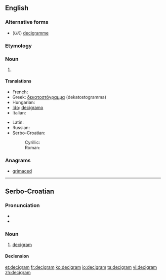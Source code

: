 ==English==

===Alternative forms===
* (''UK'') [[decigramme]]

===Etymology===
{{prefix|deci|gram}}

===Noun===
{{en-noun}}

# {{SI-unit|deci|gram|mass}}

====Translations====
{{trans-top|metric measurement}}
* French: {{t+|fr|décigramme}}
* Greek: [[δεκατοστόγραμμα]] (dekatostogramma)
* Hungarian: {{t-|hu|decigramm}}
* [[Ido]]: [[decigramo]]
* Italian: {{t-|it|decigrammo|m}}
{{trans-mid}}
* Latin: {{t-|la|decigramma}}
* Russian: {{t+|ru|дециграмм|m|tr=detsigrámm}}
* Serbo-Croatian:
*: Cyrillic: {{t-|sh|дециграм|m|alt=дѐциграм|sc=Cyrl}}
*: Roman: {{t-|sh|decigram|m|alt=dècigram}}
{{trans-bottom}}

===Anagrams===
* [[grimaced#English|grimaced]]



----

==Serbo-Croatian==

===Pronunciation===
* {{IPA|/dětsiɡram/|lang=sh}}
* {{hyphenation|de|ci|gram}}

===Noun===
{{sh-noun|g=m|head=dècigram|r|дециграм|дѐциграм}}

# [[#English|decigram]]

====Declension====
{{sh-decl-noun
|decigram|decigrami
|decigrama|decigrama
|decigramu|decigramima
|decigram|decigrame
|decigrame|decigrami
|decigramu|decigramima
|decigramom|decigramima
}}

[[et:decigram]]
[[fr:decigram]]
[[ko:decigram]]
[[io:decigram]]
[[ta:decigram]]
[[vi:decigram]]
[[zh:decigram]]